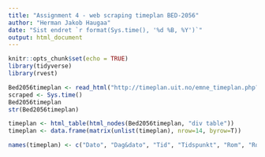---
title: "Assignment 4 - web scraping timeplan BED-2056"
author: "Herman Jakob Haugaa"
date: "Sist endret `r format(Sys.time(), '%d %B, %Y')`"
output: html_document
---

```{R packages}
knitr::opts_chunk$set(echo = TRUE)
library(tidyverse)
library(rvest)
```

```{R timeplanlink}
Bed2056timeplan <- read_html("http://timeplan.uit.no/emne_timeplan.php?sem=20h&module%5B%5D=BED-2056-1&View=list")
scraped <- Sys.time()
Bed2056timeplan
str(Bed2056timeplan)
```

```{R}
timeplan <- html_table(html_nodes(Bed2056timeplan, "div table"))
timeplan <- data.frame(matrix(unlist(timeplan), nrow=14, byrow=T))

names(timeplan) <- c("Dato", "Dag&dato", "Tid", "Tidspunkt", "Rom", "Rom = zoom", "Emnekode", "Emnekode", "Beskrivelse", "Beskrivelse", "Lærer", "Navn på lærer" )
```



